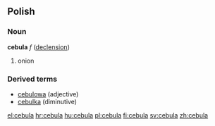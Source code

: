 ==Polish==
===Noun===
'''cebula''' ''f'' ([[Wiktionary Appendix:Polish hard feminine noun declension|declension]])
# onion 

===Derived terms===
* [[cebulowa]] (adjective)
* [[cebulka]] (diminutive)

[[el:cebula]]
[[hr:cebula]]
[[hu:cebula]]
[[pl:cebula]]
[[fi:cebula]]
[[sv:cebula]]
[[zh:cebula]]